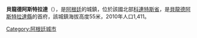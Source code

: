 {{Coord|27|33|S|57|32|W|display=title}}

'''貝龍德阿斯特拉達'''（{{lang-es|San Antonio de Itatí}}），是[[阿根廷|阿根廷]]的城鎮，位於該國北部[[科連特斯省|科連特斯省]]，是[[貝龍德阿斯特拉達縣|貝龍德阿斯特拉達縣]]的首府，該城鎮海拔高度55米，2010年人口1,411。

{{Argentina-geo-stub}}
[[Category:阿根廷城市|Category:阿根廷城市]]